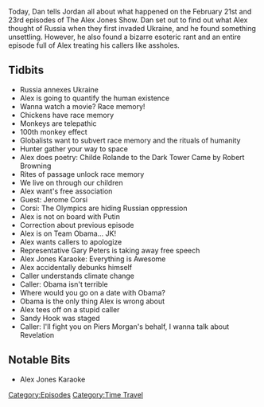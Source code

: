 {{DEFAULTSORT:
    #_EPISODE_0113:February 21-23, 2014
}}{{Episode
    | title             = February 21-23, 2014
    | caption           = Listen to this episode on [https://knowledgefight.libsyn.com/knowledge-fight-feb-21-23-2014 Libsyn] [https://open.spotify.com/episode/0jfnB0r0WlXtrXhwJsjcRE Spotify], Read the [[Transcript/113: February 21-23, 2014|Unofficial Transcript]]
    | episodeNumber     = 113
    | length            = 01:58:23
    | airDate           = December 22, 2017
    | coverageStartDate = February 21, 2014
    | coverageEndDate   = February 23, 2014
    | episodeType       = [[:Category:Time Travel|Time Travel]]
    | appearance        = [[Jerome Corsi]], [[Gary Peters]], [[Piers Morgan]]
    | oocDrop           = Soon I'm gonna take my shirt off
    | previousEpisode   = [[112: December 15, 2017]]
    | nextEpisode       = [[114: Piers Morgan Interview]]
}}

{{Stub}}

Today, Dan tells Jordan all about what happened on the February 21st and 23rd episodes of The Alex Jones Show. Dan set out to find out what Alex thought of Russia when they first invaded Ukraine, and he found something unsettling. However, he also found a bizarre esoteric rant and an entire episode full of Alex treating his callers like assholes.

==Tidbits==

*Russia annexes Ukraine
*Alex is going to quantify the human existence
*Wanna watch a movie? Race memory!
*Chickens have race memory
*Monkeys are telepathic
*100th monkey effect
*Globalists want to subvert race memory and the rituals of humanity
*Hunter gather your way to space
*Alex does poetry: Childe Rolande to the Dark Tower Came by Robert Browning
*Rites of passage unlock race memory
*We live on through our children
*Alex want's free association
*Guest: Jerome Corsi
*Corsi: The Olympics are hiding Russian oppression
*Alex is not on board with Putin
*Correction about previous episode
*Alex is on Team Obama... JK!
*Alex wants callers to apologize
*Representative Gary Peters is taking away free speech
*Alex Jones Karaoke: Everything is Awesome
*Alex accidentally debunks himself
*Caller understands climate change
*Caller: Obama isn't terrible
*Where would you go on a date with Obama?
*Obama is the only thing Alex is wrong about
*Alex tees off on a stupid caller
*Sandy Hook was staged
*Caller: I'll fight you on Piers Morgan's behalf, I wanna talk about Revelation

==Notable Bits==

*Alex Jones Karaoke

[[Category:Episodes]]
[[Category:Time Travel]]
